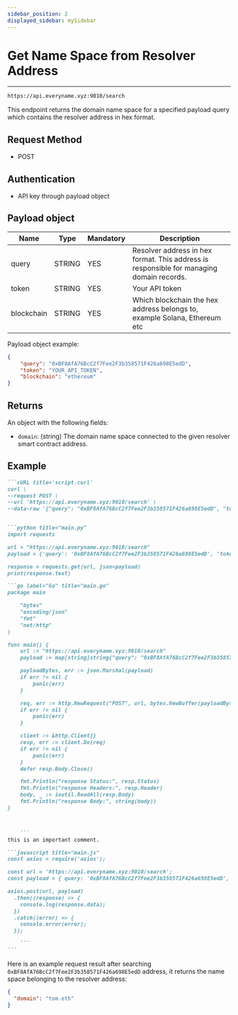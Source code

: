 ```yaml
---
sidebar_position: 2
displayed_sidebar: mySidebar
---
```



# Get Name Space from Resolver Address
---

```bash
https://api.everyname.xyz:9010/search
```

This endpoint returns the domain name space for a specified payload query which contains the resolver address in hex format.
## Request Method

- POST

## Authentication

- API key through payload object

## Payload object

| Name   | Type   | Mandatory | Description                                                            | 
| ------ | ------ | --------- | ---------------------------------------------------------------------- |
| query | STRING | YES       | Resolver address in hex format. This address is responsible for managing domain records. |
| token | STRING | YES       | Your API token |
| blockchain | STRING | YES  | Which blockchain the hex address belongs to, example Solana, Ethereum etc |

Payload object example: 

```json Response
{
    "query": "0xBF8AfA76BcC2f7Fee2F3b358571F426a698E5edD",
    "token": "YOUR_API_TOKEN",
	"blockchain": "ethereum"
}
```


## Returns

An object with the following fields:

- `domain`: (string) The domain name space connected to the given resolver smart contract address. 

## Example 

`````md codetabs
```cURL title='script.curl'
curl \
--request POST \
--url 'https://api.everyname.xyz:9010/search' \
--data-raw '{"query": "0xBF8AfA76BcC2f7Fee2F3b358571F426a698E5edD", "token": "YOUR_API_TOKEN", blockchain: 'ethereum'}'


```python title="main.py"
import requests

url = "https://api.everyname.xyz:9010/search"
payload = {'query': '0xBF8AfA76BcC2f7Fee2F3b358571F426a698E5edD', 'token': 'YOUR_API_TOKEN', blockchain: 'ethereum'}

response = requests.get(url, json=payload)
print(response.text)

```go label="Go" title="main.go"
package main

	"bytes"
	"encoding/json"
	"fmt"
	"net/http"
)

func main() {
	url := "https://api.everyname.xyz:9010/search"
	payload := map[string]string{"query": "0xBF8AfA76BcC2f7Fee2F3b358571F426a698E5edD", "token": "YOUR_API_TOKEN", "blockchain": "ethereum"}

	payloadBytes, err := json.Marshal(payload)
	if err != nil {
		panic(err)
	}

	req, err := http.NewRequest("POST", url, bytes.NewBuffer(payloadBytes))
	if err != nil {
		panic(err)
	}

	client := &http.Client{}
	resp, err := client.Do(req)
	if err != nil {
		panic(err)
	}
	defer resp.Body.Close()

	fmt.Println("response Status:", resp.Status)
	fmt.Println("response Headers:", resp.Header)
	body, _ := ioutil.ReadAll(resp.Body)
	fmt.Println("response Body:", string(body))
}



    ```
this is an important comment.

```javascript title="main.js"
const axios = require('axios');

const url = 'https://api.everyname.xyz:9010/search';
const payload = { query: '0xBF8AfA76BcC2f7Fee2F3b358571F426a698E5edD', token: 'YOUR_API_TOKEN', blockchain: 'ethereum' };

axios.post(url, payload)
  .then((response) => {
    console.log(response.data);
  })
  .catch((error) => {
    console.error(error);
  });

    ```
```
`````

Here is an example request result after searching `0xBF8AfA76BcC2f7Fee2F3b358571F426a698E5edD` address, it returns the name space belonging to the resolver address:

```json Response
{
  "domain": "tom.eth"
}
```
